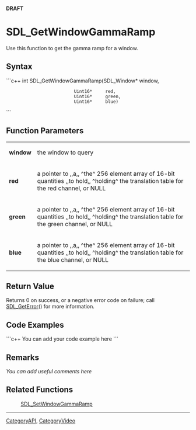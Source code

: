<!-- pragma section-numbers off -->
<!-- pragma camelcase off -->
'''DRAFT'''

= SDL_GetWindowGammaRamp =
Use this function to get the gamma ramp for a window.


== Syntax ==
```c++
int SDL_GetWindowGammaRamp(SDL_Window* window,
                           Uint16*     red,
                           Uint16*     green,
                           Uint16*     blue)
```

== Function Parameters ==
{|
|'''window'''
|the window to query
|-
|'''red'''
|a pointer to ,,a,, ^the^ 256 element array of 16-bit quantities ,,to hold,, ^holding^ the translation table for the red channel, or NULL
|-
|'''green'''
|a pointer to ,,a,, ^the^ 256 element array of 16-bit quantities ,,to hold,, ^holding^ the translation table for the green channel, or NULL
|-
|'''blue'''
|a pointer to ,,a,, ^the^ 256 element array of 16-bit quantities ,,to hold,, ^holding^ the translation table for the blue channel, or NULL
|}

== Return Value ==
Returns 0 on success, or a negative error code on failure; call [[SDL_GetError]]() for more information.

== Code Examples ==
```c++
You can add your code example here
```

== Remarks ==
''You can add useful comments here''

== Related Functions ==
:[[SDL_SetWindowGammaRamp]]

----
[[CategoryAPI]], [[CategoryVideo]]
